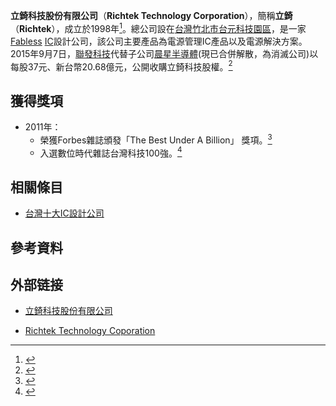 {{NoteTA
|G1=IT
|G2=CR}}
{{prosetimeline|time=2010-01-08T00:43:32+00:00}}
{{Infobox Company 
| company_name = 立錡科技股份有限公司
| company_name_en = Richtek Technology Coropration
| company_logo = [[File:Richtek_logo.PNG|Richtek logo]]
| company_type = [[上市公司|上市公司]]
| company_slogan = your power partner.
| market_information = {{twse|6286}}（2003年10月上市）
| abbreviated_name = 立錡（Richtek）
| foundation =  1998年9月
| location = {{ROC-TW}}<br />[[新竹縣|新竹縣]][[竹北市|竹北市]]台元一街8號（[[台元科技園區|台元科技園區]]內）
| zip_code = 322-88
| telephone_no = 886-3-5526789
| chairman = [[邰中和|邰中和]]
| GM = [[謝叔亮|謝叔亮]]
| industry =  [[半導體|半導體]]、[[IC|IC]]設計
| products = [[PMIC|PMIC]]
| services = 
| capital = [[新臺幣|新台幣]]1,485,173,060元（2014年1月）
| revenue = 
| operating_income = 
| profit = 
| market_value = 
| num_employees = 900+人(2013年)
| P/E ratio = 
| earnings per share = 
| Net asset value = 
| accounting_period = 
| parent = 
| major_shareholder = [[聯發科技|聯發科技]]
| sister =
| homepage = http://www.richtek.com
| footnotes = 
| width = 
}}

'''立錡科技股份有限公司'''（'''Richtek Technology Corporation'''），簡稱'''立錡'''（'''Richtek'''），成立於1998年<ref>{{Cite web|url=http://tw.richtek.com/about2.4.jsp|language=zh-tw|title=立錡科技公司大事記|publisher=立錡科技|date=2013-11|accessdate=2014-05-26|deadurl=yes|archiveurl=https://web.archive.org/web/20140529165508/http://tw.richtek.com/about2.4.jsp|archivedate=2014-05-29}}</ref>。總公司設在[[台灣|台灣]][[竹北市|竹北市]][[台元科技園區|台元科技園區]]，是一家[[無廠半導體公司|Fabless]] [[IC|IC]]設計公司，該公司主要產品為電源管理IC產品以及電源解決方案。 2015年9月7日，[[聯發科技|聯發科技]]代替子公司[[晨星半導體|晨星半導體]](現已合併解散，為消滅公司)以每股37元、新台幣20.68億元，公開收購立錡科技股權。<ref>{{Cite web|url=https://www.bnext.com.tw/article/37300/BN-2015-09-07-160551-34|language=zh-tw|title=半導體產業整併！聯發科收購立錡科技，瞄準IOT電源管理|publisher=數位時代|date=2015-09-07|accessdate=2021-12-25|deadurl=no}}</ref>

== 獲得獎項 ==
* 2011年：
** 榮獲Forbes雜誌頒發「The Best Under A Billion」 獎項。<ref>{{Cite web|url=http://www.forbes.com/lists/2011/24/best-under-a-billion-11_Richtek-Technology_16L8.html|language=en-us|title=Richtek Technology - Forbes.com|publisher=[[Forbes|Forbes]]|date=2011-08-22|accessdate=2014-06-06}}</ref>
** 入選數位時代雜誌台灣科技100強。<ref>{{Cite web|url=http://www.bnext.com.tw/edm/2011infotech100/history.html|language=zh-tw|title=【數位時代】2011台灣科技百強|publisher=[[數位時代|數位時代]]|accessdate=2014-06-06|deadurl=yes|archiveurl=https://web.archive.org/web/20150923192947/http://www.bnext.com.tw/edm/2011infotech100/history.html|archivedate=2015-09-23}}</ref>

== 相關條目 ==
* [[台灣十大IC設計公司|台灣十大IC設計公司]]

== 參考資料 ==
<div class="references-small">
<references group="lower-alpha"/>
<references/>
</div>


== 外部链接 ==
* {{zh}}[http://tw.richtek.com/ 立錡科技股份有限公司]
* {{en}}[https://www.richtek.com/ Richtek Technology Coporation]